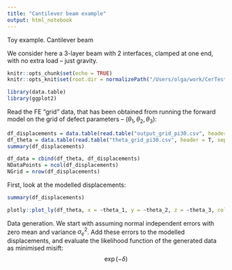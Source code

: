 ```yaml
---
title: "Cantilever beam example"
output: html_notebook
---
```


Toy example. Cantilever beam

We consider here a 3-layer beam with 2 interfaces, clamped at one end, with no extra load -- just gravity.

```r
knitr::opts_chunk$set(echo = TRUE)
knitr::opts_knit$set(root.dir = normalizePath("/Users/olga/work/CerTest/output/pyComp/")) # set the wd
```

```r
library(data.table)
library(ggplot2)
```

Read the FE "grid" data, that has been obtained from running the forward model on the grid of defect parameters -- $(\theta_1, \theta_2, \theta_3)$:

```r
df_displacements = data.table(read.table("output_grid_pi30.csv", header = T, sep=","))
df_theta = data.table(read.table("theta_grid_pi30.csv", header = T, sep = ","))
summary(df_displacements)

df_data = cbind(df_theta, df_displacements)
NDataPoints = ncol(df_displacements)
NGrid = nrow(df_displacements)
```

First, look at the modelled displacements:
```r
summary(df_displacements)

plotly::plot_ly(df_theta, x = ~theta_1, y = ~theta_2, z = ~theta_3, color = ~df_displacements$D10)
```

Data generation. We start with assuming normal independent errors with zero mean and variance $\sigma^2_e$. 
Add these errors to the modelled displacements, and evaluate the likelihood function of the generated data as minimised misift:
$$\exp(-\delta)$$